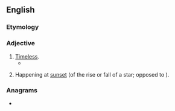 ==English==

===Etymology===
{{prefix|en|a|chronic}}

===Adjective===
{{en-adj}}

# [[timeless|Timeless]].
#* {{quote-book|lang=en|year=2002|author={{w|Colin Jones (historian)|Colin Jones}}|title=The Great Nation|publisher=Penguin 2003|page=522|passage=Enlightenment quarrels between pro-Frankish and pro-Gaulish factions were now a political curio, and only ancient Rome and Greece – so far removed in time and space that they seemed both utopian and '''achronic''' – provided any sort of positive historical referent.}}
# {{lb|en|astronomy}} Happening at [[sunset]] (of the rise or fall of a star; opposed to {{m|en|cosmic}}).

===Anagrams===
* {{anagrams|en|a=acchinor|anorchic|charnico|incroach}}